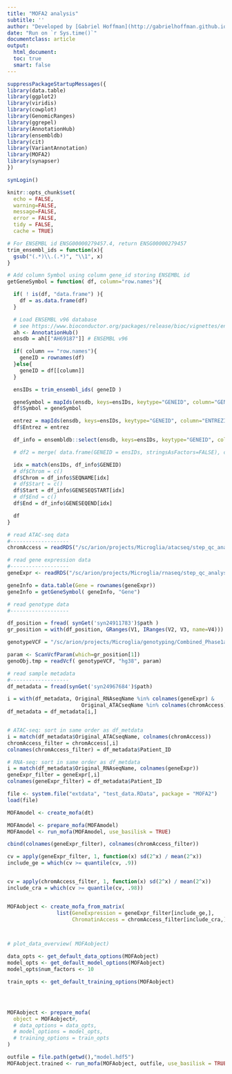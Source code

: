 ```yaml
---
title: "MOFA2 analysis"
subtitle: ''
author: "Developed by [Gabriel Hoffman](http://gabrielhoffman.github.io/)"
date: "Run on `r Sys.time()`"
documentclass: article
output: 
  html_document:
  toc: true
  smart: false
---
```




<!---

cd /hpc/users/hoffmg01/work/microglia_analysis
# rm -rf cit_analysis_cache/
ml git pandoc R/4.0.3
git pull
R

system("git pull")


rmarkdown::render("MOFA2.Rmd")



--->

```r
suppressPackageStartupMessages({
library(data.table)
library(ggplot2)
library(viridis)
library(cowplot)
library(GenomicRanges)
library(ggrepel)
library(AnnotationHub)
library(ensembldb)
library(cit)
library(VariantAnnotation)
library(MOFA2)
library(synapser)
})

synLogin()

knitr::opts_chunk$set(
  echo = FALSE,
  warning=FALSE,
  message=FALSE,
  error = FALSE,
  tidy = FALSE,
  cache = TRUE)
```


```r
# For ENSEMBL id ENSG00000279457.4, return ENSG00000279457
trim_ensembl_ids = function(x){
  gsub("(.*)\\.(.*)", "\\1", x) 
}

# Add column Symbol using column gene_id storing ENSEMBL id
getGeneSymbol = function( df, column="row.names"){

  if( ! is(df, "data.frame") ){
    df = as.data.frame(df)
  }

  # Load ENSEMBL v96 database
  # see https://www.bioconductor.org/packages/release/bioc/vignettes/ensembldb/inst/doc/ensembldb.html#10_getting_or_building_ensdb_databasespackages
  ah <- AnnotationHub()
  ensdb = ah[["AH69187"]] # ENSEMBL v96

  if( column == "row.names"){    
    geneID = rownames(df)
  }else{
    geneID = df[[column]]
  }

  ensIDs = trim_ensembl_ids( geneID )

  geneSymbol = mapIds(ensdb, keys=ensIDs, keytype="GENEID", column="GENENAME")
  df$Symbol = geneSymbol

  entrez = mapIds(ensdb, keys=ensIDs, keytype="GENEID", column="ENTREZID")
  df$Entrez = entrez

  df_info = ensembldb::select(ensdb, keys=ensIDs, keytype="GENEID", column=c("SEQNAME", "GENESEQSTART", "GENESEQEND"))

  # df2 = merge( data.frame(GENEID = ensIDs, stringsAsFactors=FALSE), chroms, by='GENEID')

  idx = match(ensIDs, df_info$GENEID)
  # df$Chrom = c()
  df$Chrom = df_info$SEQNAME[idx]
  # df$Start = c()
  df$Start = df_info$GENESEQSTART[idx]
  # df$End = c()
  df$End = df_info$GENESEQEND[idx]

  df
}
```

```r
# read ATAC-seq data
#-------------------
chromAccess = readRDS("/sc/arion/projects/Microglia/atacseq/step_qc_analyses/Model1_ATACseq_norm__QuantPerMig_BIC_4in0.05_CPM_1in0.2_BBrandom_atFDR_0.05/files/KeepDxResidualized_matrix.RDs")

# read gene expression data
#-------------------
geneExpr <- readRDS("/sc/arion/projects/Microglia/rnaseq/step_qc_analyses//NotStrict_SampQC_Model1_gene_norm__QuantPerMig_BIC_4in0.05_CPM_1in0.2_BBrandom_atFDR_0.05/KeepDxResidualized_matrix.RDs")

geneInfo = data.table(Gene = rownames(geneExpr))
geneInfo = getGeneSymbol( geneInfo, "Gene")

# read genotype data
#-------------------

df_position = fread( synGet('syn24911783')$path )
gr_position = with(df_position, GRanges(V1, IRanges(V2, V3, name=V4)))

genotypeVCF = "/sc/arion/projects/Microglia/genotyping/Combined_Phase1and2/Merged_Chr1toX_FixedNames.vcf.gz"

param <- ScanVcfParam(which=gr_position[1]) 
genoObj.tmp = readVcf( genotypeVCF, "hg38", param)

# read sample metadata
#-------------------
df_metadata = fread(synGet('syn24967684')$path)

i = with(df_metadata, Original_RNAseqName %in% colnames(geneExpr) &
						Original_ATACseqName %in% colnames(chromAccess)	)
df_metadata = df_metadata[i,]


# ATAC-seq: sort in same order as df_metdata
i = match(df_metadata$Original_ATACseqName, colnames(chromAccess))
chromAccess_filter = chromAccess[,i]
colnames(chromAccess_filter) = df_metadata$Patient_ID

# RNA-seq: sort in same order as df_metdata
i = match(df_metadata$Original_RNAseqName, colnames(geneExpr))
geneExpr_filter = geneExpr[,i]
colnames(geneExpr_filter) = df_metadata$Patient_ID
```


```r

file <- system.file("extdata", "test_data.RData", package = "MOFA2")
load(file) 

MOFAmodel <- create_mofa(dt)

MOFAmodel <- prepare_mofa(MOFAmodel)
MOFAmodel <- run_mofa(MOFAmodel, use_basilisk = TRUE) 
```







```r
cbind(colnames(geneExpr_filter), colnames(chromAccess_filter))

cv = apply(geneExpr_filter, 1, function(x) sd(2^x) / mean(2^x))
include_ge = which(cv >= quantile(cv, .9))


cv = apply(chromAccess_filter, 1, function(x) sd(2^x) / mean(2^x))
include_cra = which(cv >= quantile(cv, .98))


MOFAobject <- create_mofa_from_matrix( 
				list(GeneExpression = geneExpr_filter[include_ge,],
					 ChromatinAccess = chromAccess_filter[include_cra,]))



# plot_data_overview( MOFAobject)

data_opts <- get_default_data_options(MOFAobject)
model_opts <- get_default_model_options(MOFAobject)
model_opts$num_factors <- 10

train_opts <- get_default_training_options(MOFAobject)




MOFAobject <- prepare_mofa(
  object = MOFAobject#,
  # data_options = data_opts,
  # model_options = model_opts,
  # training_options = train_opts
)

outfile = file.path(getwd(),"model.hdf5")
MOFAobject.trained <- run_mofa(MOFAobject, outfile, use_basilisk = TRUE)
```







